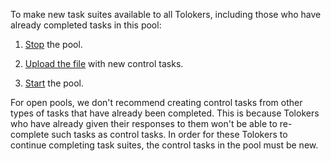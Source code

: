 <Cut title="How do I add new control tasks to an open pool?">

To make new task suites available to all Tolokers, including those who have already completed tasks in this pool:

1. [Stop](/docs/guide/pool-run-and-stop) the pool.

1. [Upload the file](/docs/guide/task_upload) with new control tasks.

1. [Start](/docs/guide/pool-run-and-stop) the pool.

For open pools, we don't recommend creating control tasks from other types of tasks that have already been completed. This is because Tolokers who have already given their responses to them won't be able to re-complete such tasks as control tasks. In order for these Tolokers to continue completing task suites, the control tasks in the pool must be new.

</Cut>